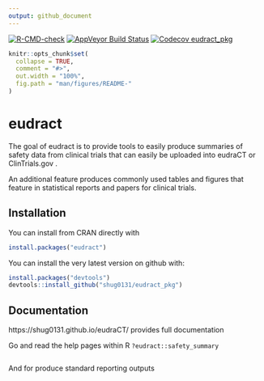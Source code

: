 ```yaml
---
output: github_document
---
```

<!-- badges: start -->
[![R-CMD-check](https://github.com/shug0131/eudract_pkg/workflows/R-CMD-check/badge.svg)](https://github.com/shug0131/eudract_pkg/actions)
[![AppVeyor Build Status](https://ci.appveyor.com/api/projects/status/github/shug0131/eudract_pkg?branch=master&svg=true)](https://ci.appveyor.com/project/shug0131/eudract_pkg)
[![Codecov eudract_pkg](https://codecov.io/gh/shug0131/eudract_pkg/branch/master/graph/badge.svg)](https://app.codecov.io/gh/shug0131/eudract_pkg?branch=master)
<!-- badges: end -->




<!-- README.md is generated from README.Rmd. Please edit that file -->

```r
knitr::opts_chunk$set(
  collapse = TRUE,
  comment = "#>",
  out.width = "100%",
  fig.path = "man/figures/README-"
)
```
# eudract

The goal of eudract is to provide tools to easily produce summaries of safety data from clinical trials that can easily be uploaded into eudraCT or ClinTrials.gov . 

An additional feature produces commonly used tables and figures that feature in statistical reports and papers for clinical trials.


## Installation

You can install from CRAN directly with

```r
install.packages("eudract")
```


You can install the very latest version on github with:

``` r
install.packages("devtools")
devtools::install_github("shug0131/eudract_pkg")
```

## Documentation

https://shug0131.github.io/eudraCT/ provides full documentation

Go and read the help pages within R `?eudract::safety_summary`

```r
```

And for produce standard reporting outputs

```r
```
